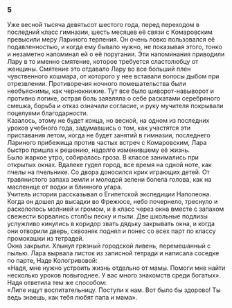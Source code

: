 ### 5 {-}

Уже весной тысяча девятьсот шестого года, перед переходом в последний класс гимназии, шесть месяцев её связи с Комаровским превысили меру Лариного терпения. Он очень ловко пользовался её подавленностью, и когда ему бывало нужно, не показывая этого, тонко и незаметно напоминал ей о её поругании. Эти напоминания приводили Лару в то именно смятение, которое требуется сластолюбцу от женщины. Смятение это отдавало Лару во все больший плен чувственного кошмара, от которого у нее вставали волосы дыбом при отрезвлении. Противоречия ночного помешательства были необъяснимы, как чернокнижие. Тут все было шиворот-навыворот и противно логике, острая боль заявляла о себе раскатами серебряного смешка, борьба и отказ означали согласие, и руку мучителя покрывали поцелуями благодарности.<br/> Казалось, этому не будет конца, но весной, на одном из последних уроков учебного года, задумавшись о том, как участятся эти приставания летом, когда не будет занятий в гимназии, последнего Лариного прибежища против частых встреч с Комаровским, Лара быстро пришла к решению, надолго изменившему её жизнь.<br/> Было жаркое утро, собиралась гроза. В классе занимались при открытых окнах. Вдалеке гудел город, все время на одной ноте, как пчелы на пчельнике. Со двора доносился крик играющих детей. От травянистого запаха земли и молодой зелени болела голова, как на масленице от водки и блинного угара.<br/> Учитель истории рассказывал о Египетской экспедиции Наполеона. Когда он дошел до высадки во Фрежюсе, небо почернело, треснуло и раскололось молнией и громом, и в класс через окна вместе с запахом свежести ворвались столбы песку и пыли. Две школьные подлизы услужливо кинулись в коридор звать дядьку закрывать окна, и когда они отворили дверь, сквозняк поднял и понес со всех парт по классу промокашки из тетрадей.<br/> Окна закрыли. Хлынул грязный городской ливень, перемешанный с пылью. Лара вырвала листок из записной тетради и написала соседке по парте, Наде Кологривовой:<br/> «Надя, мне нужно устроить жизнь отдельно от мамы. Помоги мне найти несколько уроков повыгоднее. У вас много знакомств среди богатых».<br/> Надя ответила тем же способом:<br/> «Липе ищут воспитательницу. Поступи к нам. Вот было бы здорово! Ты ведь знаешь, как тебя любят папа и мама».

